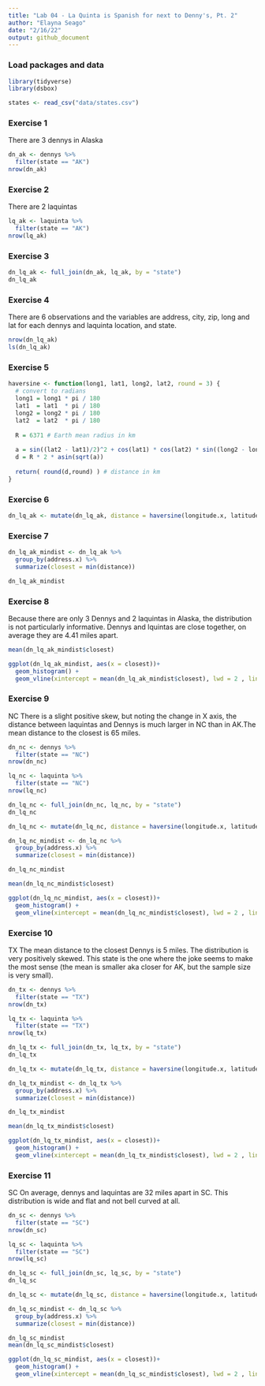 ```yaml
---
title: "Lab 04 - La Quinta is Spanish for next to Denny's, Pt. 2"
author: "Elayna Seago"
date: "2/16/22"
output: github_document
---
```


### Load packages and data

```r
library(tidyverse) 
library(dsbox) 
```

```r
states <- read_csv("data/states.csv")
```

### Exercise 1
There are 3 dennys in Alaska

```r

dn_ak <- dennys %>%
  filter(state == "AK")
nrow(dn_ak)

```


### Exercise 2
There are 2 laquintas
```r
lq_ak <- laquinta %>%
  filter(state == "AK")
nrow(lq_ak)
```


### Exercise 3

```r
dn_lq_ak <- full_join(dn_ak, lq_ak, by = "state")
dn_lq_ak
```


### Exercise 4
There are 6 observations and the variables are address, city, zip, long and lat for each dennys and laquinta location, and state.

```r
nrow(dn_lq_ak)
ls(dn_lq_ak)
```



### Exercise 5

```r
haversine <- function(long1, lat1, long2, lat2, round = 3) {
  # convert to radians
  long1 = long1 * pi / 180
  lat1  = lat1  * pi / 180
  long2 = long2 * pi / 180
  lat2  = lat2  * pi / 180
  
  R = 6371 # Earth mean radius in km
  
  a = sin((lat2 - lat1)/2)^2 + cos(lat1) * cos(lat2) * sin((long2 - long1)/2)^2
  d = R * 2 * asin(sqrt(a))
  
  return( round(d,round) ) # distance in km
}
```


### Exercise 6

```r
dn_lq_ak <- mutate(dn_lq_ak, distance = haversine(longitude.x, latitude.x, longitude.y, latitude.y, round = 3))

```

### Exercise 7

```r
dn_lq_ak_mindist <- dn_lq_ak %>%
  group_by(address.x) %>%
  summarize(closest = min(distance))

dn_lq_ak_mindist

```

### Exercise 8
Because there are only 3 Dennys and 2 laquintas in Alaska, the distribution is not particularly informative. Dennys and lquintas are close together, on average they are 4.41 miles apart.

```r
mean(dn_lq_ak_mindist$closest)

ggplot(dn_lq_ak_mindist, aes(x = closest))+
  geom_histogram() +
  geom_vline(xintercept = mean(dn_lq_ak_mindist$closest), lwd = 2 , linetype = 2 , color = "black")
```


### Exercise 9
NC
There is a slight positive skew, but noting the change in X axis, the distance between laquintas and Dennys is much larger in NC than in AK.The mean distance to the closest is 65 miles.
```r

dn_nc <- dennys %>%
  filter(state == "NC")
nrow(dn_nc)

lq_nc <- laquinta %>%
  filter(state == "NC")
nrow(lq_nc)

dn_lq_nc <- full_join(dn_nc, lq_nc, by = "state")
dn_lq_nc

```

```r

dn_lq_nc <- mutate(dn_lq_nc, distance = haversine(longitude.x, latitude.x, longitude.y, latitude.y, round = 3))

dn_lq_nc_mindist <- dn_lq_nc %>%
  group_by(address.x) %>%
  summarize(closest = min(distance))

dn_lq_nc_mindist

mean(dn_lq_nc_mindist$closest)

ggplot(dn_lq_nc_mindist, aes(x = closest))+
  geom_histogram() +
  geom_vline(xintercept = mean(dn_lq_nc_mindist$closest), lwd = 2 , linetype = 2 , color = "black")
```

### Exercise 10
TX
The mean distance to the closest Dennys is 5 miles. The distribution is very positively skewed. This state is the one where the joke seems to make the most sense (the mean is smaller aka closer for AK, but the sample size is very small).
```r

dn_tx <- dennys %>%
  filter(state == "TX")
nrow(dn_tx)

lq_tx <- laquinta %>%
  filter(state == "TX")
nrow(lq_tx)

dn_lq_tx <- full_join(dn_tx, lq_tx, by = "state")
dn_lq_tx
```

```r

dn_lq_tx <- mutate(dn_lq_tx, distance = haversine(longitude.x, latitude.x, longitude.y, latitude.y, round = 3))

dn_lq_tx_mindist <- dn_lq_tx %>%
  group_by(address.x) %>%
  summarize(closest = min(distance))

dn_lq_tx_mindist

mean(dn_lq_tx_mindist$closest)

ggplot(dn_lq_tx_mindist, aes(x = closest))+
  geom_histogram() +
  geom_vline(xintercept = mean(dn_lq_tx_mindist$closest), lwd = 2 , linetype = 2 , color = "black")
```

### Exercise 11
SC
On average, dennys and laquintas are 32 miles apart in SC. This distribution is wide and flat and not bell curved at all.
```r
dn_sc <- dennys %>%
  filter(state == "SC")
nrow(dn_sc)

lq_sc <- laquinta %>%
  filter(state == "SC")
nrow(lq_sc)

dn_lq_sc <- full_join(dn_sc, lq_sc, by = "state")
dn_lq_sc
```

```r
dn_lq_sc <- mutate(dn_lq_sc, distance = haversine(longitude.x, latitude.x, longitude.y, latitude.y, round = 3))

dn_lq_sc_mindist <- dn_lq_sc %>%
  group_by(address.x) %>%
  summarize(closest = min(distance))

dn_lq_sc_mindist
mean(dn_lq_sc_mindist$closest)

ggplot(dn_lq_sc_mindist, aes(x = closest))+
  geom_histogram() +
  geom_vline(xintercept = mean(dn_lq_sc_mindist$closest), lwd = 2 , linetype = 2 , color = "black")
```

